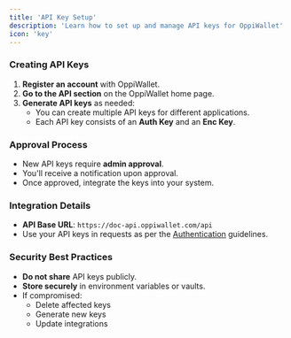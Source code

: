 ```yaml
---
title: 'API Key Setup'
description: 'Learn how to set up and manage API keys for OppiWallet'
icon: 'key'
---
```


### Creating API Keys

1. **Register an account** with OppiWallet.
2. **Go to the API section** on the OppiWallet home page.
3. **Generate API keys** as needed:
   - You can create multiple API keys for different applications.
   - Each API key consists of an **Auth Key** and an **Enc Key**.

### Approval Process

- New API keys require **admin approval**.
- You'll receive a notification upon approval.
- Once approved, integrate the keys into your system.

### Integration Details

- **API Base URL**: `https://doc-api.oppiwallet.com/api`
- Use your API keys in requests as per the [Authentication](/api-reference/authentication) guidelines.

### Security Best Practices

- **Do not share** API keys publicly.
- **Store securely** in environment variables or vaults.
- If compromised:
  - Delete affected keys
  - Generate new keys
  - Update integrations
